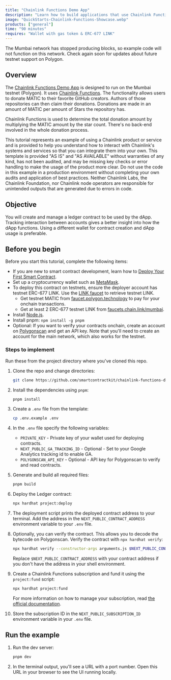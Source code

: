 ```yaml
---
title: "Chainlink Functions Demo App"
description: "Learn how to build applications that use Chainlink Functions by running your own version of the Chainlink Functions Demo App."
image: "QuickStarts-Chainlink-Functions-Showcase.webp"
products: ["general"]
time: "90 minutes"
requires: "Wallet with gas token & ERC-677 LINK"
---
```



<Aside type="caution" title="Polygon testnet change">
The Mumbai network has stopped producing blocks, so example code will not function on this network. Check again soon
for updates about future testnet support on Polygon.
</Aside>

## Overview

The [Chainlink Functions Demo App](https://github.com/smartcontractkit/chainlink-functions-demo-app) is designed to run on the Mumbai testnet (Polygon). It uses [Chainlink Functions](/chainlink-functions). The functionality allows users to donate MATIC to their favorite GitHub creators. Authors of those repositories can then claim their donations. Donations are made in an amount of MATIC per amount of Stars the repository has.

Chainlink Functions is used to determine the total donation amount by multiplying the MATIC amount by the star count. There's no back-end involved in the whole donation process.

<Aside type="caution" title="Disclaimer">
  This tutorial represents an example of using a Chainlink product or service and is provided to help you understand how
  to interact with Chainlink's systems and services so that you can integrate them into your own. This template is
  provided "AS IS" and "AS AVAILABLE" without warranties of any kind, has not been audited, and may be missing key
  checks or error handling to make the usage of the product more clear. Do not use the code in this example in a
  production environment without completing your own audits and application of best practices. Neither Chainlink Labs,
  the Chainlink Foundation, nor Chainlink node operators are responsible for unintended outputs that are generated due
  to errors in code.
</Aside>

## Objective

You will create and manage a ledger contract to be used by the dApp. Tracking interaction between accounts gives a better insight into how the dApp functions. Using a different wallet for contract creation and dApp usage is preferable.

## Before you begin

Before you start this tutorial, complete the following items:

- If you are new to smart contract development, learn how to [Deploy Your First Smart Contract](/getting-started/deploy-your-first-contract).
- Set up a cryptocurrency wallet such as [MetaMask](https://metamask.io/).
- To deploy this contract on testnets, ensure the deployer account has testnet ERC-677 LINK. Use the [LINK faucet](https://faucets.chain.link/) to retrieve testnet LINK.
  - Get testnet MATIC from [faucet.polygon.technology](https://faucet.polygon.technology) to pay for your onchain transactions.
  - Get at least 2 ERC-677 testnet LINK from [faucets.chain.link/mumbai](https://faucets.chain.link/mumbai).
- Install [Node.js](https://nodejs.org/en/download).
- Install pnpm: `npm install -g pnpm`
- Optional: If you want to verify your contracts onchain, create an account on [Polygonscan](http://polygonscan.com) and get an API key. Note that you'll need to create an account for the main network, which also works for the testnet.

### Steps to implement

Run these from the project directory where you've cloned this repo.

1. Clone the repo and change directories:

   ```bash
   git clone https://github.com/smartcontractkit/chainlink-functions-demo-app.git && cd chainlink-functions-demo-app
   ```

1. Install the dependencies using `pnpm`:

   ```bash
   pnpm install
   ```

1. Create a `.env` file from the template:

   ```bash
   cp .env.example .env
   ```

1. In the `.env` file specify the following variables:

   - `PRIVATE_KEY` - Private key of your wallet used for deploying contracts.
   - `NEXT_PUBLIC_GA_TRACKING_ID` - Optional - Set to your Google Analytics tracking id to enable GA.
   - `POLYGONSCAN_API_KEY` - Optional - API key for Polygonscan to verify and read contracts.

1. Generate and build all required files:

   ```bash
   pnpm build
   ```

1. Deploy the Ledger contract:

   ```bash
   npx hardhat project:deploy
   ```

1. The deployment script prints the deployed contract address to your terminal. Add the address in the `NEXT_PUBLIC_CONTRACT_ADDRESS` environment variable to your `.env` file.

1. Optionally, you can verify the contract. This allows you to decode the bytecode on Polygonscan. Verify the contract with `npx hardhat verify`:

   ```bash
   npx hardhat verify --constructor-args arguments.js $NEXT_PUBLIC_CONTRACT_ADDRESS
   ```

   Replace `$NEXT_PUBLIC_CONTRACT_ADDRESS` with your contract address if you don't have the address in your shell environment.

1. Create a Chainlink Functions subscription and fund it using the `project:fund` script:

   ```bash
   npx hardhat project:fund
   ```

   For more information on how to manage your subscription, read [the official documentation](https://docs.chain.link/chainlink-functions/resources/subscriptions).

1. Store the subscription ID in the `NEXT_PUBLIC_SUBSCRIPTION_ID` environment variable in your `.env` file.

## Run the example

1. Run the dev server:

   ```bash
   pnpm dev
   ```

1. In the terminal output, you'll see a URL with a port number. Open this URL in your browser to see the UI running locally.
